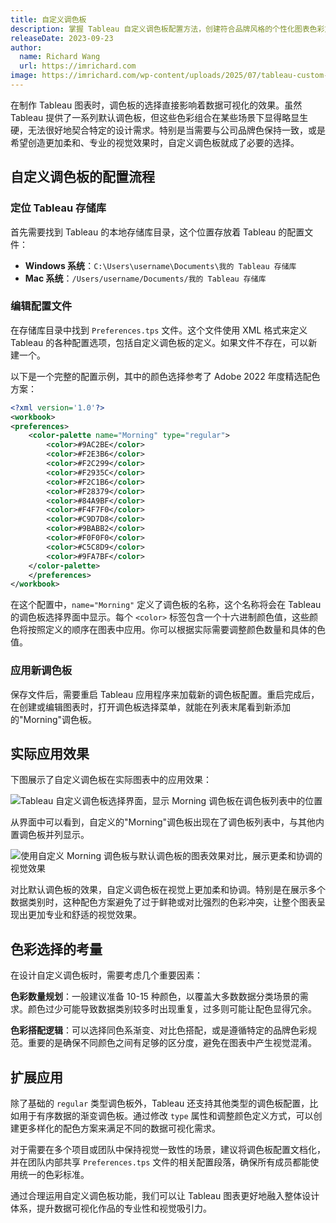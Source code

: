 ```yaml
---
title: 自定义调色板
description: 掌握 Tableau 自定义调色板配置方法，创建符合品牌风格的个性化图表色彩方案
releaseDate: 2023-09-23
author:
  name: Richard Wang
  url: https://imrichard.com
image: https://imrichard.com/wp-content/uploads/2025/07/tableau-custom-palette-setup-tutorial-cover.avif
---
```


在制作 Tableau 图表时，调色板的选择直接影响着数据可视化的效果。虽然 Tableau 提供了一系列默认调色板，但这些色彩组合在某些场景下显得略显生硬，无法很好地契合特定的设计需求。特别是当需要与公司品牌色保持一致，或是希望创造更加柔和、专业的视觉效果时，自定义调色板就成了必要的选择。

## 自定义调色板的配置流程

### 定位 Tableau 存储库

首先需要找到 Tableau 的本地存储库目录，这个位置存放着 Tableau 的配置文件：

- **Windows 系统**：`C:\Users\username\Documents\我的 Tableau 存储库`
- **Mac 系统**：`/Users/username/Documents/我的 Tableau 存储库`

### 编辑配置文件

在存储库目录中找到 `Preferences.tps` 文件。这个文件使用 XML 格式来定义 Tableau 的各种配置选项，包括自定义调色板的定义。如果文件不存在，可以新建一个。

以下是一个完整的配置示例，其中的颜色选择参考了 Adobe 2022 年度精选配色方案：

```xml
<?xml version='1.0'?>
<workbook>
<preferences>
    <color-palette name="Morning" type="regular">
        <color>#9AC2BE</color>
        <color>#F2E3B6</color>
        <color>#F2C299</color>
        <color>#F2935C</color>
        <color>#F2C1B6</color>
        <color>#F28379</color>
        <color>#84A9BF</color>
        <color>#F4F7F0</color>
        <color>#C9D7D8</color>
        <color>#9BABB2</color>
        <color>#F0F0F0</color>
        <color>#C5C8D9</color>
        <color>#9FA7BF</color>
    </color-palette>
    </preferences>
</workbook>
```

在这个配置中，`name="Morning"` 定义了调色板的名称，这个名称将会在 Tableau 的调色板选择界面中显示。每个 `<color>` 标签包含一个十六进制颜色值，这些颜色将按照定义的顺序在图表中应用。你可以根据实际需要调整颜色数量和具体的色值。

### 应用新调色板

保存文件后，需要重启 Tableau 应用程序来加载新的调色板配置。重启完成后，在创建或编辑图表时，打开调色板选择菜单，就能在列表末尾看到新添加的"Morning"调色板。

## 实际应用效果

下图展示了自定义调色板在实际图表中的应用效果：

![Tableau 自定义调色板选择界面，显示 Morning 调色板在调色板列表中的位置](https://imrichard.com/wp-content/uploads/2025/07/tableau-custom-color-palette-selection-interface.webp)

从界面中可以看到，自定义的"Morning"调色板出现在了调色板列表中，与其他内置调色板并列显示。

![使用自定义 Morning 调色板与默认调色板的图表效果对比，展示更柔和协调的视觉效果](https://imrichard.com/wp-content/uploads/2025/07/tableau-custom-palette-chart-comparison-effect.webp)

对比默认调色板的效果，自定义调色板在视觉上更加柔和协调。特别是在展示多个数据类别时，这种配色方案避免了过于鲜艳或对比强烈的色彩冲突，让整个图表呈现出更加专业和舒适的视觉效果。

## 色彩选择的考量

在设计自定义调色板时，需要考虑几个重要因素：

**色彩数量规划**：一般建议准备 10-15 种颜色，以覆盖大多数数据分类场景的需求。颜色过少可能导致数据类别较多时出现重复，过多则可能让配色显得冗余。

**色彩搭配逻辑**：可以选择同色系渐变、对比色搭配，或是遵循特定的品牌色彩规范。重要的是确保不同颜色之间有足够的区分度，避免在图表中产生视觉混淆。

## 扩展应用

除了基础的 `regular` 类型调色板外，Tableau 还支持其他类型的调色板配置，比如用于有序数据的渐变调色板。通过修改 `type` 属性和调整颜色定义方式，可以创建更多样化的配色方案来满足不同的数据可视化需求。

对于需要在多个项目或团队中保持视觉一致性的场景，建议将调色板配置文档化，并在团队内部共享 `Preferences.tps` 文件的相关配置段落，确保所有成员都能使用统一的色彩标准。

通过合理运用自定义调色板功能，我们可以让 Tableau 图表更好地融入整体设计体系，提升数据可视化作品的专业性和视觉吸引力。
